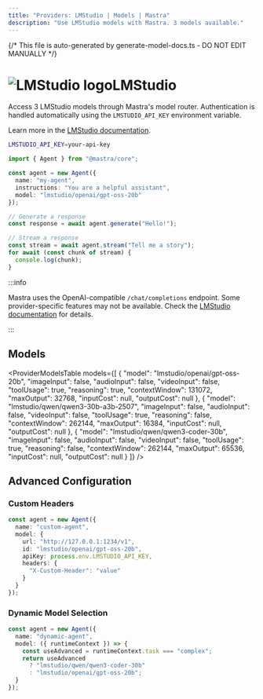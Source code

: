 ```yaml
---
title: "Providers: LMStudio | Models | Mastra"
description: "Use LMStudio models with Mastra. 3 models available."
---
```


{/* This file is auto-generated by generate-model-docs.ts - DO NOT EDIT MANUALLY */}



# <img src="https://models.dev/logos/lmstudio.svg" alt="LMStudio logo" className="inline w-8 h-8 mr-2 align-middle dark:invert dark:brightness-0 dark:contrast-200" />LMStudio

Access 3 LMStudio models through Mastra's model router. Authentication is handled automatically using the `LMSTUDIO_API_KEY` environment variable.

Learn more in the [LMStudio documentation](https://lmstudio.ai/models).

```bash
LMSTUDIO_API_KEY=your-api-key
```

```typescript
import { Agent } from "@mastra/core";

const agent = new Agent({
  name: "my-agent",
  instructions: "You are a helpful assistant",
  model: "lmstudio/openai/gpt-oss-20b"
});

// Generate a response
const response = await agent.generate("Hello!");

// Stream a response
const stream = await agent.stream("Tell me a story");
for await (const chunk of stream) {
  console.log(chunk);
}
```

:::info

Mastra uses the OpenAI-compatible `/chat/completions` endpoint. Some provider-specific features may not be available. Check the [LMStudio documentation](https://lmstudio.ai/models) for details.

:::

## Models

<ProviderModelsTable 
  models={[
  {
    "model": "lmstudio/openai/gpt-oss-20b",
    "imageInput": false,
    "audioInput": false,
    "videoInput": false,
    "toolUsage": true,
    "reasoning": true,
    "contextWindow": 131072,
    "maxOutput": 32768,
    "inputCost": null,
    "outputCost": null
  },
  {
    "model": "lmstudio/qwen/qwen3-30b-a3b-2507",
    "imageInput": false,
    "audioInput": false,
    "videoInput": false,
    "toolUsage": true,
    "reasoning": false,
    "contextWindow": 262144,
    "maxOutput": 16384,
    "inputCost": null,
    "outputCost": null
  },
  {
    "model": "lmstudio/qwen/qwen3-coder-30b",
    "imageInput": false,
    "audioInput": false,
    "videoInput": false,
    "toolUsage": true,
    "reasoning": false,
    "contextWindow": 262144,
    "maxOutput": 65536,
    "inputCost": null,
    "outputCost": null
  }
]}
/>

## Advanced Configuration

### Custom Headers

```typescript
const agent = new Agent({
  name: "custom-agent",
  model: {
    url: "http://127.0.0.1:1234/v1",
    id: "lmstudio/openai/gpt-oss-20b",
    apiKey: process.env.LMSTUDIO_API_KEY,
    headers: {
      "X-Custom-Header": "value"
    }
  }
});
```

### Dynamic Model Selection

```typescript
const agent = new Agent({
  name: "dynamic-agent",
  model: ({ runtimeContext }) => {
    const useAdvanced = runtimeContext.task === "complex";
    return useAdvanced 
      ? "lmstudio/qwen/qwen3-coder-30b"
      : "lmstudio/openai/gpt-oss-20b";
  }
});
```


